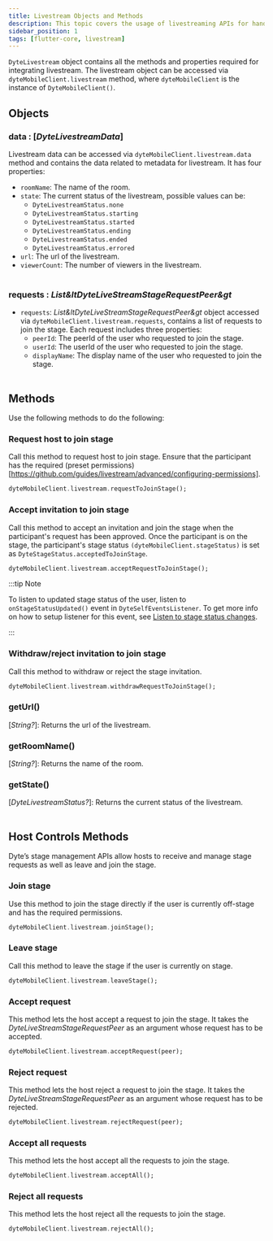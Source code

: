 ```yaml
---
title: Livestream Objects and Methods
description: This topic covers the usage of livestreaming APIs for handling stage requests, including actions like joining or leaving the stage, accepting or rejecting requests, withdrawing invitations, and more.
sidebar_position: 1
tags: [flutter-core, livestream]
---
```


`DyteLivestream` object contains all the methods and properties required for integrating livestream. The livestream object can be accessed via `dyteMobileClient.livestream` method, where `dyteMobileClient` is the instance of `DyteMobileClient()`.


## Objects

### data : [_DyteLivestreamData_]

Livestream data can be accessed via `dyteMobileClient.livestream.data` method and contains the data related to metadata for livestream. It has four properties:<br />

  -  `roomName`: The name of the room.<br />
  -  `state`: The current status of the livestream, possible values can be: <br/>
      - `DyteLivestreamStatus.none`
      - `DyteLivestreamStatus.starting`
      - `DyteLivestreamStatus.started`
      - `DyteLivestreamStatus.ending`
      - `DyteLivestreamStatus.ended`
      - `DyteLivestreamStatus.errored`
  -  `url`: The url of the livestream.
  -  `viewerCount`: The number of viewers in the livestream.<br/><br />

### requests : _List&ltDyteLiveStreamStageRequestPeer&gt_

- `requests`: _List&ltDyteLiveStreamStageRequestPeer&gt_ object accessed via `dyteMobileClient.livestream.requests`, contains a list of requests to join the stage. Each request includes three properties: <br />
  - `peerId`: The peerId of the user who requested to join the stage.
  - `userId`: The userId of the user who requested to join the stage.
  - `displayName`: The display name of the user who requested to join the stage.<br/><br />

## Methods
Use the following methods to do the following:

### Request host to join stage

Call this method to request host to join stage. Ensure that the participant has the required (preset permissions)[https://github.com/guides/livestream/advanced/configuring-permissions].

```dart
dyteMobileClient.livestream.requestToJoinStage();
```

### Accept invitation to join stage

Call this method to accept an invitation and join the stage when the participant's request has been approved. Once the participant is on the stage, the participant's stage status `(dyteMobileClient.stageStatus)` is set as `DyteStageStatus.acceptedToJoinStage`.

```dart
dyteMobileClient.livestream.acceptRequestToJoinStage();
```

:::tip Note

To listen to updated stage status of the user, listen to `onStageStatusUpdated()` event in `DyteSelfEventsListener`. To get more info on how to setup listener for this event, see [Listen to stage status changes](#./../local-user/events.mdx/#listen-to-stage-status-changes).

:::

### Withdraw/reject invitation to join stage

Call this method to withdraw or reject the stage invitation.

```dart
dyteMobileClient.livestream.withdrawRequestToJoinStage();
```

### getUrl()

[_String?_]: Returns the url of the livestream.

### getRoomName()

[_String?_]: Returns the name of the room.

### getState()

[_DyteLivestreamStatus?_]: Returns the current status of the livestream.<br /><br />

## Host Controls Methods

Dyte’s stage management APIs allow hosts to receive and manage stage requests as well as leave and join the stage.

### Join stage

Use this method to join the stage directly if the user is currently off-stage and has the required permissions.

```dart
dyteMobileClient.livestream.joinStage();
```

### Leave stage

Call this method to leave the stage if the user is currently on stage.

```dart
dyteMobileClient.livestream.leaveStage();
```

### Accept request

This method lets the host accept a request to join the stage. It takes the _DyteLiveStreamStageRequestPeer_ as an argument whose request has to be accepted.

```dart
dyteMobileClient.livestream.acceptRequest(peer);
```

### Reject request

This method lets the host reject a request to join the stage. It takes the _DyteLiveStreamStageRequestPeer_ as an argument whose request has to be rejected.

```dart
dyteMobileClient.livestream.rejectRequest(peer);
```

### Accept all requests

This method lets the host accept all the requests to join the stage.

```dart
dyteMobileClient.livestream.acceptAll();
```

### Reject all requests

This method lets the host reject all the requests to join the stage.

```dart
dyteMobileClient.livestream.rejectAll();
```
